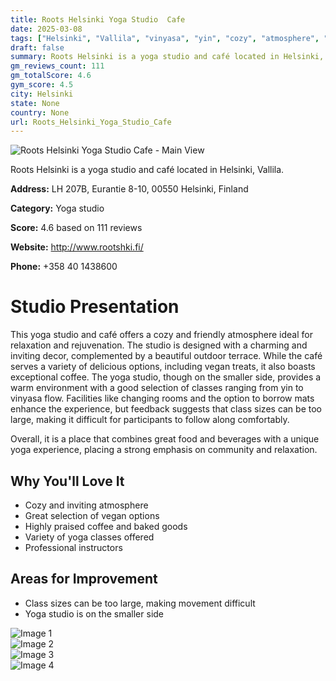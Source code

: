 ```yaml
---
title: Roots Helsinki Yoga Studio  Cafe
date: 2025-03-08
tags: ["Helsinki", "Vallila", "vinyasa", "yin", "cozy", "atmosphere", "Helsinki"]  
draft: false
summary: Roots Helsinki is a yoga studio and café located in Helsinki, Vallila.
gm_reviews_count: 111
gm_totalScore: 4.6
gym_score: 4.5
city: Helsinki
state: None
country: None
url: Roots_Helsinki_Yoga_Studio_Cafe
---
```


<div className="aspect-[16/9] relative my-8">
  <img 
    src="https://lh5.googleusercontent.com/p/AF1QipMMWqWrq6igmwlu9i4GGPw9pKKI1t8OU6Mjcte9=w1920-h1080-k-no"
    alt="Roots Helsinki Yoga Studio  Cafe - Main View"
    className="object-cover absolute inset-0 w-full h-full rounded-lg"
  />
</div>

Roots Helsinki is a yoga studio and café located in Helsinki, Vallila.

**Address:** LH 207B, Eurantie 8-10, 00550 Helsinki, Finland

**Category:** Yoga studio

**Score:** 4.6 based on 111 reviews

**Website:** http://www.rootshki.fi/

**Phone:** +358 40 1438600

# Studio Presentation

This yoga studio and café offers a cozy and friendly atmosphere ideal for relaxation and rejuvenation. The studio is designed with a charming and inviting decor, complemented by a beautiful outdoor terrace. While the café serves a variety of delicious options, including vegan treats, it also boasts exceptional coffee. The yoga studio, though on the smaller side, provides a warm environment with a good selection of classes ranging from yin to vinyasa flow. Facilities like changing rooms and the option to borrow mats enhance the experience, but feedback suggests that class sizes can be too large, making it difficult for participants to follow along comfortably.

Overall, it is a place that combines great food and beverages with a unique yoga experience, placing a strong emphasis on community and relaxation.

## Why You'll Love It

- Cozy and inviting atmosphere
- Great selection of vegan options
- Highly praised coffee and baked goods
- Variety of yoga classes offered
- Professional instructors

## Areas for Improvement

- Class sizes can be too large, making movement difficult
- Yoga studio is on the smaller side

<div className="grid grid-cols-1 xl:grid-cols-2 gap-4 my-8">
<div className="aspect-[4/3] relative"><img src="https://lh5.googleusercontent.com/p/AF1QipMKoE2KFK0drI8qRSGwROjC59MYELiTeUJRdxcO=w1920-h1080-k-no" alt="Image 1" className="object-cover absolute inset-0 w-full h-full rounded-lg" /></div>
<div className="aspect-[4/3] relative"><img src="https://lh5.googleusercontent.com/p/AF1QipMTH1DfdBoMJ8QrqxjAgVSYlM3FpSLSxSv9bnZ0=w1920-h1080-k-no" alt="Image 2" className="object-cover absolute inset-0 w-full h-full rounded-lg" /></div>
<div className="aspect-[4/3] relative"><img src="https://lh5.googleusercontent.com/p/AF1QipO9orr8XISqgwQauhfbagFziyQlQaCv6LdsCXFJ=w1920-h1080-k-no" alt="Image 3" className="object-cover absolute inset-0 w-full h-full rounded-lg" /></div>
<div className="aspect-[4/3] relative"><img src="https://lh5.googleusercontent.com/p/AF1QipPYL_td43uUmbqcnum6aL4NgzQhqzsKBeqSpDjz=w1920-h1080-k-no" alt="Image 4" className="object-cover absolute inset-0 w-full h-full rounded-lg" /></div>
</div>